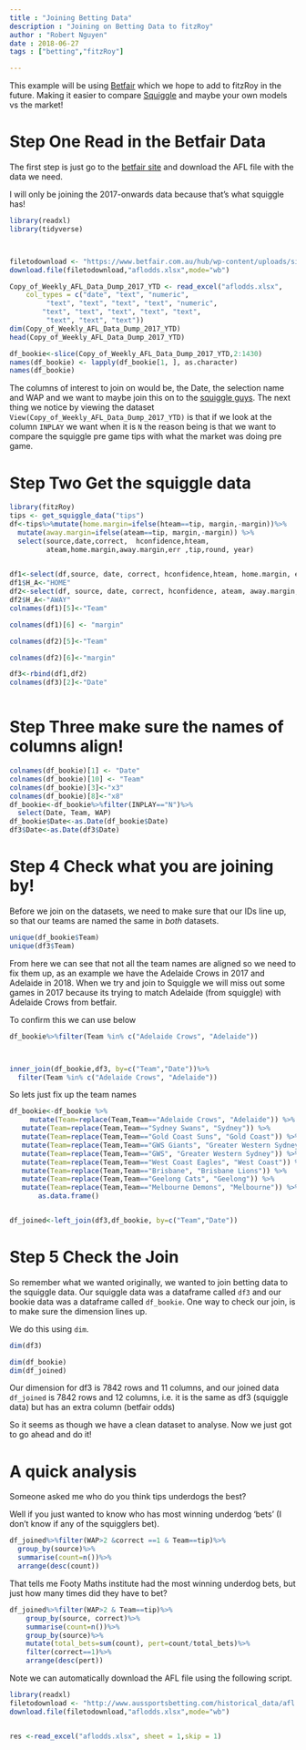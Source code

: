 ```yaml
---
title : "Joining Betting Data"
description : "Joining on Betting Data to fitzRoy"
author : "Robert Nguyen"
date : 2018-06-27
tags : ["betting","fitzRoy"]

---
```



This example will be using [Betfair](https://www.betfair.com.au/hub/tools/betting-tools/betfair-data/) which we hope to add to fitzRoy in the future. Making it easier to compare [Squiggle](http://squiggle.com.au) and maybe your own models vs the market!

# Step One Read in the Betfair Data

The first step is just go to the [betfair site](https://www.betfair.com.au/hub/tools/betting-tools/betfair-data/) and download the AFL file with the data we need.

I will only be joining the 2017-onwards data because that's what squiggle has!

```r
library(readxl)
library(tidyverse)



filetodownload <- "https://www.betfair.com.au/hub/wp-content/uploads/sites/2/2018/10/Copy-of-Weekly-AFL-Data-Dump-2017-YTD-2.xlsx"
download.file(filetodownload,"aflodds.xlsx",mode="wb")

Copy_of_Weekly_AFL_Data_Dump_2017_YTD <- read_excel("aflodds.xlsx", 
    col_types = c("date", "text", "numeric", 
         "text", "text", "text", "text", "numeric", 
        "text", "text", "text", "text", "text", 
         "text", "text", "text"))
dim(Copy_of_Weekly_AFL_Data_Dump_2017_YTD)
head(Copy_of_Weekly_AFL_Data_Dump_2017_YTD)

df_bookie<-slice(Copy_of_Weekly_AFL_Data_Dump_2017_YTD,2:1430)
names(df_bookie) <- lapply(df_bookie[1, ], as.character)
names(df_bookie)

```

The columns of interest to join on would be, the Date, the selection name and WAP and we want to maybe join this on to the  [squiggle guys](http://squiggle.com.au). The next thing we notice by viewing the dataset `View(Copy_of_Weekly_AFL_Data_Dump_2017_YTD)` is that if we look at the column `INPLAY` we want when it is `N` the reason being is that we want to compare the squiggle pre game tips with what the market was doing pre game.

# Step Two Get the squiggle data

```r
library(fitzRoy)
tips <- get_squiggle_data("tips")
df<-tips%>%mutate(home.margin=ifelse(hteam==tip, margin,-margin))%>%
  mutate(away.margin=ifelse(ateam==tip, margin,-margin)) %>%
  select(source,date,correct,  hconfidence,hteam,
         ateam,home.margin,away.margin,err ,tip,round, year)
 

df1<-select(df,source, date, correct, hconfidence,hteam, home.margin, err, tip, round, year )
df1$H_A<-"HOME"
df2<-select(df, source, date, correct, hconfidence, ateam, away.margin, err, tip, round, year)
df2$H_A<-"AWAY"
colnames(df1)[5]<-"Team"

colnames(df1)[6] <- "margin"

colnames(df2)[5]<-"Team"

colnames(df2)[6]<-"margin"

df3<-rbind(df1,df2)
colnames(df3)[2]<-"Date"



```
# Step Three make sure the names of columns align!


```r
colnames(df_bookie)[1] <- "Date"
colnames(df_bookie)[10] <- "Team"
colnames(df_bookie)[3]<-"x3"
colnames(df_bookie)[8]<-"x8"
df_bookie<-df_bookie%>%filter(INPLAY=="N")%>%
  select(Date, Team, WAP)
df_bookie$Date<-as.Date(df_bookie$Date)
df3$Date<-as.Date(df3$Date)

```

# Step 4 Check what you are joining by!

Before we join on the datasets, we need to make sure that our IDs line up, so that our teams are named the same in *both* datasets. 



```r
unique(df_bookie$Team)
unique(df3$Team)

```


From here we can see that not all the team names are aligned so we need to fix them up, as an example we have the Adelaide Crows in 2017 and Adelaide in 2018. When we try and join to Squiggle we will miss out some games in 2017 because its trying to match Adelaide (from squiggle) with Adelaide Crows from betfair. 

To confirm this we can use below

```r

df_bookie%>%filter(Team %in% c("Adelaide Crows", "Adelaide"))



inner_join(df_bookie,df3, by=c("Team","Date"))%>%
  filter(Team %in% c("Adelaide Crows", "Adelaide"))
```


So lets just fix up the team names



```r


df_bookie<-df_bookie %>%
     mutate(Team=replace(Team,Team=="Adelaide Crows", "Adelaide")) %>%
   mutate(Team=replace(Team,Team=="Sydney Swans", "Sydney")) %>%
   mutate(Team=replace(Team,Team=="Gold Coast Suns", "Gold Coast")) %>%
   mutate(Team=replace(Team,Team=="GWS Giants", "Greater Western Sydney")) %>%
   mutate(Team=replace(Team,Team=="GWS", "Greater Western Sydney")) %>%
   mutate(Team=replace(Team,Team=="West Coast Eagles", "West Coast")) %>%
   mutate(Team=replace(Team,Team=="Brisbane", "Brisbane Lions")) %>%
   mutate(Team=replace(Team,Team=="Geelong Cats", "Geelong")) %>%
   mutate(Team=replace(Team,Team=="Melbourne Demons", "Melbourne")) %>%
       as.data.frame()


df_joined<-left_join(df3,df_bookie, by=c("Team","Date"))

```

# Step 5 Check the Join

So remember what we wanted originally, we wanted to join betting data to the squiggle data. Our squiggle data was a dataframe called `df3` and our bookie data was a dataframe called `df_bookie`. One way to check our join, is to make sure the dimension lines up. 

We do this using `dim`.



```r
dim(df3)

dim(df_bookie)
dim(df_joined)

```

Our dimension for df3 is 7842 rows and 11 columns, and our joined data `df_joined` is 7842 rows and 12 columns, i.e. it is the same as df3 (squiggle data) but has an extra column (betfair odds)


So it seems as though we have a clean dataset to analyse. Now we just got to go ahead and do it!


# A quick analysis

Someone asked me who do you think tips underdogs the best? 

Well if you just wanted to know who has most winning underdog 'bets' (I don't know if any of the squigglers bet).


```r
df_joined%>%filter(WAP>2 &correct ==1 & Team==tip)%>%
  group_by(source)%>%
  summarise(count=n())%>%
  arrange(desc(count))

```


That tells me Footy Maths institute had the most winning underdog bets, but just how many times did they have to bet?


```r
df_joined%>%filter(WAP>2 & Team==tip)%>%
    group_by(source, correct)%>%
    summarise(count=n())%>%
    group_by(source)%>%
    mutate(total_bets=sum(count), pert=count/total_bets)%>%
    filter(correct==1)%>%
    arrange(desc(pert))

```

Note we can automatically download the AFL file using the following script.

```r
library(readxl)
filetodownload <- "http://www.aussportsbetting.com/historical_data/afl.xlsx"
download.file(filetodownload,"aflodds.xlsx",mode="wb")


res <-read_excel("aflodds.xlsx", sheet = 1,skip = 1) 



```



